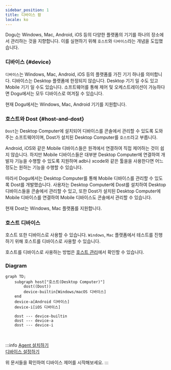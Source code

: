```yaml
---
sidebar_position: 1
title: 디바이스 팜
locale: ko
---
```


Dogu는 Windows, Mac, Android, iOS 등의 다양한 플랫폼의 기기를 하나의 장소에서 관리하는 것을 지향합니다.
이를 실현하기 위해 `호스트`와 `디바이스`라는 개념을 도입했습니다.

### 디바이스 {#device}

`디바이스`는 Windows, Mac, Android, iOS 등의 플랫폼를 가진 기기 하나를 의미합니다. 디바이스는 Desktop 플랫폼에 한정되지 않습니다. Desktop 기기 일 수도 있고 Mobile 기기 일 수도 있습니다.
소프트웨어를 통해 제어 및 오케스트레이션이 가능하다면 Dogu에서는 모두 디바이스로 여겨질 수 있습니다.

현재 Dogu에서는 Windows, Mac, Android 기기를 지원합니다.

### 호스트와 Dost {#host-and-dost}

`Dost`는 Desktop Computer에 설치되어 디바이스를 콘솔에서 관리할 수 있도록 도와주는 소프트웨어이며, Dost가 설치된 Desktop Computer를 `호스트`라고 부릅니다.

Android, iOS와 같은 Mobile 디바이스들은 원격에서 연결하여 직접 제어하는 것이 쉽지 않습니다.
하지만 Mobile 디바이스들은 대부분 Desktop Computer에 연결하여 개발자 기능을 수행할 수 있도록 지원하며 adb나 xcode와 같은 툴을을 사용한다면 어느정도는 원하는 기능을 수행할 수 있습니다.

따라서 Dogu에서는 Desktop Computer를 통해 Mobile 디바이스를 관리할 수 있도록 Dost를 개발했습니다.
사용자는 Desktop Computer에 Dost를 설치하여 Desktop 디바이스들을 콘솔에서 관리할 수 있고,
또한 Dost가 설치된 Desktop Computer에 Mobile 디바이스를 연결하여 Mobile 디바이스도 콘솔에서 관리할 수 있습니다.

현재 Dost는 Windows, Mac 플랫폼를 지원합니다.

### 호스트 디바이스

호스트 또한 디바이스로 사용할 수 있습니다. `Windows`, `Mac` 플랫폼에서 테스트를 진행하기 위해 호스트를 디바이스로 사용할 수 있습니다.

호스트를 디바이스로 사용하는 방법은 [호스트 관리](/management/organization/host)에서 확인할 수 있습니다.

### Diagram

```mermaid
graph TD;
    subgraph host["호스트(Desktop Computer)"]
        dost((Dost))
        device-builtin[Windows/macOS 디바이스]
    end
    device-a[Android 디바이스]
    device-i[iOS 디바이스]

    dost --- device-builtin
    dost --- device-a
    dost --- device-i

```

<br />

:::info
[Agent 설치하기](host/get-started)  
[디바이스 설정하기](device/settings)

위 문서들을 확인하여 디바이스 제어를 시작해보세요.
:::

